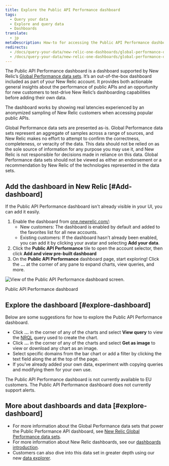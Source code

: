 ```yaml
---
title: Explore the Public API Performance dashboard
tags:
  - Query your data
  - Explore and query data
  - Dashboards
translate:
  - jp
metaDescription: How-to for accessing the Public API Performance dashboard.
redirects:
  - /docs/query-your-data/new-relic-one-dashboards/global-performance-dataset/enable-public-api-performance-dashboard
  - /docs/query-your-data/new-relic-one-dashboards/global-performance-dataset/explore-public-api-performance-dashboard
---
```


The Public API Performance dashboard is a dashboard supported by New Relic’s [Global Performance data sets](/docs/query-your-data/new-relic-one-dashboards/global-performance-dataset/new-relic-global-performance-data-sets). It’s an out-of-the-box dashboard included as part of your New Relic account. It provides both actionable general insights about the performance of public APIs and an opportunity for new customers to test-drive New Relic’s dashboarding capabilities before adding their own data.

The dashboard works by showing real latencies experienced by an anonymized sampling of New Relic customers when accessing popular public APIs.

<Callout variant="important">
  Global Performance data sets are presented as-is. Global Performance data sets
  represent an aggregate of samples across a range of sources, and New Relic
  makes no effort to attempt to confirm the correctness, completeness, or
  veracity of the data. This data should not be relied on as the sole source of
  information for any purpose you may use it, and New Relic is not responsible
  for decisions made in reliance on this data. Global Performance data sets
  should not be viewed as either an endorsement or a recommendation by New Relic
  of the technologies represented in the data sets.
</Callout>

## Add the dashboard in New Relic [#Add-dashboard]

If the Public API Performance dashboard isn't already visible in your UI, you can add it easily.

1. Enable the dashboard from [one.newrelic.com/](https://one.newrelic.com/):
   - New customers: The dashboard is enabled by default and added to the favorites list for all new accounts.
   - Existing customers: If the dashboard hasn't already been enabled, you can add it by clicking your avatar and selecting **Add your data**.
2. Click the **Public API Performance** tile to open the account selector, then click **Add and view pre-built dashboard**
3. On the **Public API Performance** dashboard page, start exploring! Click the **...** at the corner of any pane to expand charts, view queries, and more.

![View of the Public API Performance dashboard screen.  ](src/images/Public-API-Performance-Dash-for-GPD.png 'Public API Performance dashboard')

<figcaption>Public API Performance dashboard</figcaption>

## Explore the dashboard [#explore-dashboard]

Below are some suggestions for how to explore the Public API Performance dashboard.

- Click **…** in the corner of any of the charts and select **View query** to view the [NRQL](/docs/query-data/nrql-new-relic-query-language/getting-started/introduction-nrql) query used to create the chart.
- Click **…** in the corner of any of the charts and select **Get as image** to view or download any chart as an image.
- Select specific domains from the bar chart or add a filter by clicking the text field along the at the top of the page.
- If you’ve already added your own data, experiment with copying queries and modifying them for your own use.

<Callout variant="important">
  The Public API Performance dashboard is not currently available to EU
  customers.
</Callout>

<Callout variant="important">
  The Public API Performance dashboard does not currently support alerts.
</Callout>

## More about dashboards and data [#explore-dashboard]

- For more information about the Global Performance data sets that power the Public Performance API dashboard, see [New Relic Global Performance data sets](/docs/query-your-data/new-relic-one-dashboards/global-performance-dataset/new-relic-global-performance-data-sets).
- For more information about New Relic dashboards, see our [dashboards introduction](/docs/dashboards/new-relic-one-dashboards/get-started/introduction-new-relic-one-dashboards).
- Customers can also dive into this data set in greater depth using our new [data explorer](/docs/query-your-data/explore-query-data/data-explorer/introduction-data-explorer).
